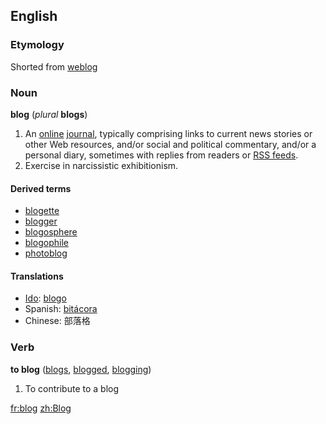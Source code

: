 ==English==
===Etymology===
Shorted from [[weblog]]

===Noun===
'''blog''' (''plural'' '''blogs''')

#An [[online]] [[journal]], typically comprising links to current news stories or other Web resources, and/or social and political commentary, and/or a personal diary, sometimes with replies from readers or [[RSS feed]]s.
#Exercise in narcissistic exhibitionism.

====Derived terms====
*[[blogette]]
*[[blogger]]
*[[blogosphere]]
*[[blogophile]]
*[[photoblog]]

====Translations====
*[[Ido]]: [[blogo]]
*Spanish: [[bitácora]]
*Chinese: 部落格

===Verb===
'''to blog''' ([[blogs]], [[blogged]], [[blogging]])

#To contribute to a blog

[[fr:blog]]
[[zh:Blog]]